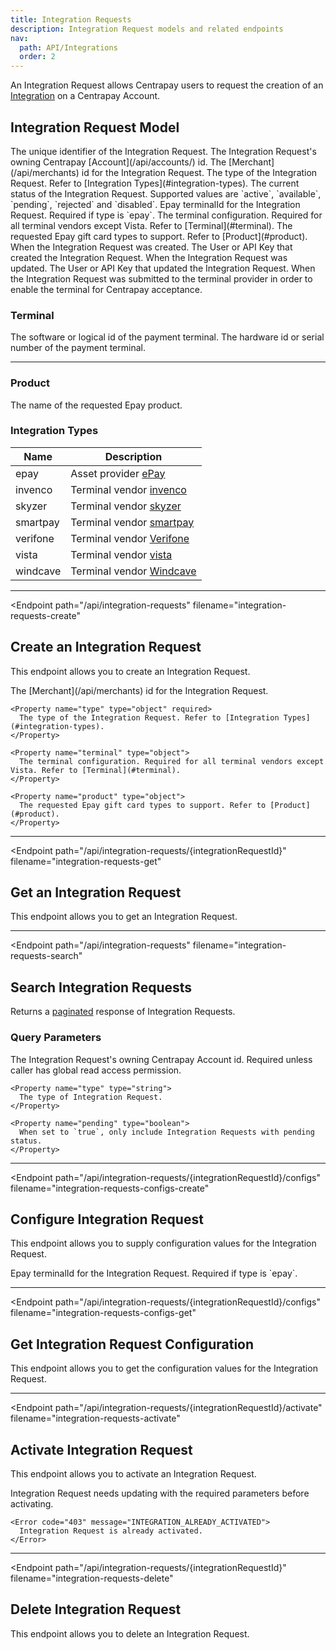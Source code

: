 ```yaml
---
title: Integration Requests
description: Integration Request models and related endpoints
nav:
  path: API/Integrations
  order: 2
---
```


An Integration Request allows Centrapay users to request the creation of an [Integration](/api/integrations/) on a Centrapay Account.

## Integration Request Model


<Properties>
  <Property name="id" type="string">
    The unique identifier of the Integration Request.
  </Property>

  <Property name="accountId" type="string">
    The Integration Request's owning Centrapay [Account](/api/accounts/) id.
  </Property>

  <Property name="merchantId" type="string">
    The [Merchant](/api/merchants) id for the Integration Request.
  </Property>

  <Property name="type" type="object">
    The type of the Integration Request. Refer to [Integration Types](#integration-types).
  </Property>

  <Property name="status" type="string">
    The current status of the Integration Request. Supported values are `active`, `available`, `pending`, `rejected` and `disabled`.
  </Property>

  <Property name="terminalId" type="string">
    Epay terminalId for the Integration Request. Required if type is `epay`.
  </Property>

  <Property name="terminal" type="object">
    The terminal configuration. Required for all terminal vendors except Vista. Refer to [Terminal](#terminal).
  </Property>

  <Property name="product" type="object">
    The requested Epay gift card types to support. Refer to [Product](#product).
  </Property>

  <Property name="createdAt" type="timestamp">
    When the Integration Request was created.
  </Property>

  <Property name="createdBy" type="crn">
    The User or API Key that created the Integration Request.
  </Property>

  <Property name="updatedAt" type="timestamp">
    When the Integration Request was updated.
  </Property>

  <Property name="updatedBy" type="crn">
    The User or API Key that updated the Integration Request.
  </Property>

  <Property name="notifiedAt" type="timestamp">
    When the Integration Request was submitted to the terminal provider in order to enable the terminal for Centrapay acceptance.
  </Property>
</Properties>

### Terminal

<Properties>
  <Property name="terminalId" type="string">
    The software or logical id of the payment terminal.
  </Property>
  <Property name="deviceId" type="string">
    The hardware id or serial number of the payment terminal.
  </Property>
</Properties>

---

### Product

<Properties>
  <Property name="name" type="string">
    The name of the requested Epay product.
  </Property>
</Properties>

### Integration Types

|   Name   |                        Description                         |
| -------- | ---------------------------------------------------------- |
| epay     | Asset provider [ePay](https://www.giftstation.co.nz/)      |
| invenco  | Terminal vendor [invenco](https://www.invenco.com/)        |
| skyzer   | Terminal vendor [skyzer](https://www.skyzer.co.nz)         |
| smartpay | Terminal vendor [smartpay](https://www.smartpay.co.nz)     |
| verifone | Terminal vendor [Verifone](https://www.verifone.com/en/us) |
| vista    | Terminal vendor [vista](https://www.vista.co)              |
| windcave | Terminal vendor [Windcave](https://www.windcave.com/)      |

---

<Endpoint
  path="/api/integration-requests"
  filename="integration-requests-create"
>
  ## Create an Integration Request <Badge type="experimental"/>

  This endpoint allows you to create an Integration Request.

  <Properties>
    <Property name="merchantId" type="string" required>
      The [Merchant](/api/merchants) id for the Integration Request.
    </Property>

    <Property name="type" type="object" required>
      The type of the Integration Request. Refer to [Integration Types](#integration-types).
    </Property>

    <Property name="terminal" type="object">
      The terminal configuration. Required for all terminal vendors except Vista. Refer to [Terminal](#terminal).
    </Property>

    <Property name="product" type="object">
      The requested Epay gift card types to support. Refer to [Product](#product).
    </Property>
  </Properties>
</Endpoint>

---

<Endpoint
  path="/api/integration-requests/{integrationRequestId}"
  filename="integration-requests-get"
>
  ## Get an Integration Request <Badge type="experimental"/>

  This endpoint allows you to get an Integration Request.
</Endpoint>

---

<Endpoint
  path="/api/integration-requests"
  filename="integration-requests-search"
>
  ## Search Integration Requests

  Returns a [paginated](/api/pagination/) response of Integration Requests.

  ### Query Parameters
  <Properties>
    <Property name="accountId" type="string">
      The Integration Request's owning Centrapay Account id. Required unless caller has global read access permission.
    </Property>

    <Property name="type" type="string">
      The type of Integration Request.
    </Property>

    <Property name="pending" type="boolean">
      When set to `true`, only include Integration Requests with pending status.
    </Property>
  </Properties>
</Endpoint>

---

<Endpoint
  path="/api/integration-requests/{integrationRequestId}/configs"
  filename="integration-requests-configs-create"
>
  ## Configure Integration Request <Badge type="experimental"/>

  This endpoint allows you to supply configuration values for the Integration Request.

  <Properties>
    <Property name="terminalId" type="string">
      Epay terminalId for the Integration Request. Required if type is `epay`.
    </Property>
  </Properties>
</Endpoint>

---

<Endpoint
  path="/api/integration-requests/{integrationRequestId}/configs"
  filename="integration-requests-configs-get"
>
  ## Get Integration Request Configuration <Badge type="experimental"/>

  This endpoint allows you to get the configuration values for the Integration Request.
</Endpoint>

---

<Endpoint
  path="/api/integration-requests/{integrationRequestId}/activate"
  filename="integration-requests-activate"
>
  ## Activate Integration Request <Badge type="experimental"/>

  This endpoint allows you to activate an Integration Request.

  <Properties heading="Errors">
    <Error code="403" message="INTEGRATION_PARAM_MISSING">
      Integration Request needs updating with the required parameters before activating.
    </Error>

    <Error code="403" message="INTEGRATION_ALREADY_ACTIVATED">
      Integration Request is already activated.
    </Error>
  </Properties>

</Endpoint>

---

<Endpoint
  path="/api/integration-requests/{integrationRequestId}"
  filename="integration-requests-delete"
>
  ## Delete Integration Request <Badge type="experimental"/>

  This endpoint allows you to delete an Integration Request.
</Endpoint>
